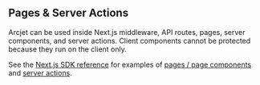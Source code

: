 ## Pages & Server Actions

Arcjet can be used inside Next.js middleware, API routes, pages, server
components, and server actions. Client components cannot be protected because
they run on the client only.

See the [Next.js SDK reference](/reference/nextjs) for examples of
[pages / page components](/reference/nextjs#pages--page-components) and
[server actions](/reference/nextjs#server-actions).
